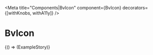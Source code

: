 

<Meta
  title="Components|BvIcon"
  component={BvIcon}
  decorators={[withKnobs, withA11y]}
/>

# BvIcon

<Props of={BvIcon} />

<Preview>
  <Story name="Example">
    {() => (ExampleStory)}
  </Story>
</Preview>
